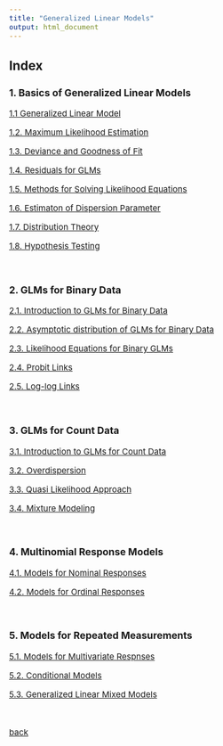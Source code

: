 ```yaml
---
title: "Generalized Linear Models"
output: html_document
---
```


<style type="text/css">

body, td {
   font-size: 15px;
}
pre {
  font-size: 15px
}
</style>




## Index



### 1. Basics of Generalized Linear Models

[1.1 Generalized Linear Model](./glm/1_1.html)

[1.2. Maximum Likelihood Estimation](./glm/1_2.html)

[1.3. Deviance and Goodness of Fit](./glm/1_3.html)

[1.4. Residuals for GLMs](./glm/1_4.html)

[1.5. Methods for Solving Likelihood Equations](./glm/1_5.html)

[1.6. Estimaton of Dispersion Parameter](./glm/1_6.html)

[1.7. Distribution Theory](./glm/1_7.html)

[1.8. Hypothesis Testing](./glm/1_8.html)

&nbsp;&nbsp;

### 2. GLMs for Binary Data

[2.1. Introduction to GLMs for Binary Data](./glm/2_1.html)

[2.2. Asymptotic distribution of GLMs for Binary Data](./glm/2_2.html)

[2.3. Likelihood Equations for Binary GLMs](./glm/2_3.html)

[2.4. Probit Links](./glm/2_4.html)

[2.5. Log-log Links](./glm/2_5.html)

&nbsp;&nbsp;

### 3. GLMs for Count Data

[3.1. Introduction to GLMs for Count Data](./glm/3_1.html)

[3.2. Overdispersion](./glm/3_2.html)

[3.3. Quasi Likelihood Approach](./glm/3_3.html)

[3.4. Mixture Modeling](./glm/3_4.html)

&nbsp;&nbsp;

### 4. Multinomial Response Models

[4.1. Models for Nominal Responses](./glm/4_1.html)

[4.2. Models for Ordinal Responses](./glm/4_2.html)

&nbsp;&nbsp;

### 5. Models for Repeated Measurements

[5.1. Models for Multivariate Respnses](./glm/5_1.html)

[5.2. Conditional Models](./glm/5_2.html)

[5.3. Generalized Linear Mixed Models](./glm/5_3.html)

&nbsp;&nbsp;

[back](../index.html)
